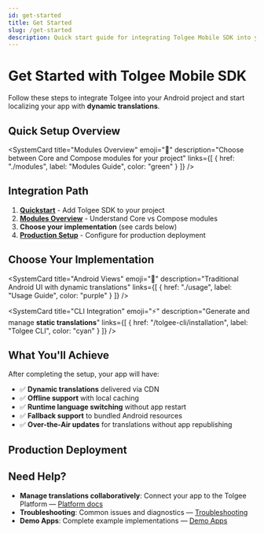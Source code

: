 ```yaml
---
id: get-started
title: Get Started
slug: /get-started
description: Quick start guide for integrating Tolgee Mobile SDK into your project
---
```



# Get Started with Tolgee Mobile SDK

Follow these steps to integrate Tolgee into your Android project and start localizing your app with **dynamic translations**.

## Quick Setup Overview

<div className="grid grid-cols-1 md:grid-cols-2 gap-4 my-6">
  <SystemCard
    title="Quickstart"
    emoji="📦"
    description="Set up dependencies and network security configuration"
    links={[
      { href: "./quickstart", label: "Quickstart Guide", color: "blue" }
    ]}
  />
  
  <SystemCard
    title="Modules Overview"
    emoji="🔧"
    description="Choose between Core and Compose modules for your project"
    links={[
      { href: "./modules", label: "Modules Guide", color: "green" }
    ]}
  />
</div>

## Integration Path

1. **[Quickstart](./quickstart)** - Add Tolgee SDK to your project
2. **[Modules Overview](./modules)** - Understand Core vs Compose modules
3. **Choose your implementation** (see cards below)
4. **[Production Setup](./production)** - Configure for production deployment

## Choose Your Implementation

<div className="grid grid-cols-1 md:grid-cols-2 lg:grid-cols-3 gap-4 my-6">
  <SystemCard
    title="Jetpack Compose"
    emoji="🚀"
    description="Modern declarative UI with reactive translations"
    links={[
      { href: "/android-sdk/jetpack/overview", label: "Overview", color: "blue" },
      { href: "/android-sdk/jetpack/installation", label: "Installation", color: "green" },
      { href: "/android-sdk/jetpack/usage", label: "Usage", color: "orange" }
    ]}
  />
  
  <SystemCard
    title="Android Views"
    emoji="📱"
    description="Traditional Android UI with dynamic translations"
    links={[
      { href: "./usage", label: "Usage Guide", color: "purple" }
    ]}
  />
  
  <SystemCard
    title="CLI Integration"
    emoji="⚡"
    description="Generate and manage <strong>static translations</strong>"
    links={[
      { href: "/tolgee-cli/installation", label: "Tolgee CLI", color: "cyan" }
    ]}
  />
</div>

## What You'll Achieve

After completing the setup, your app will have:

- ✅ **Dynamic translations** delivered via CDN
- ✅ **Offline support** with local caching
- ✅ **Runtime language switching** without app restart
- ✅ **Fallback support** to bundled Android resources
- ✅ **Over-the-Air updates** for translations without app republishing

## Production Deployment

<div className="grid grid-cols-1 gap-4 my-6">
  <SystemCard
    title="Production Guide"
    emoji="🚀"
    description="Over‑the‑Air (OTA) updates, caching, formatting, and testing for production apps"
    links={[
      { href: "./production", label: "Production Setup", color: "blue" }
    ]}
  />
</div>

## Need Help?

- **Manage translations collaboratively**: Connect your app to the Tolgee Platform — [Platform docs](../platform/)
- **Troubleshooting**: Common issues and diagnostics — [Troubleshooting](./troubleshooting.mdx)
- **Demo Apps**: Complete example implementations — [Demo Apps](./about#demo-apps)
